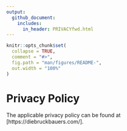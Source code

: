 ```yaml
---
output: 
  github_document:
    includes:
      in_header: PRIVACYfwd.html
---
```


<!-- README.md is generated from README.Rmd. Please edit that file -->



```r
knitr::opts_chunk$set(
  collapse = TRUE,
  comment = "#>",
  fig.path = "man/figures/README-",
  out.width = "100%"
)
```

# Privacy Policy

The applicable privacy policy can be found at [https://diebruckbauers.com/].
